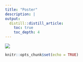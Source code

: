 ```yaml
---
title: "Poster"
description: |
output: 
  distill::distill_article:
    toc: true
    toc_depth: 4
---
```

![](poster.jpg)

```r
knitr::opts_chunk$set(echo = TRUE)
```

